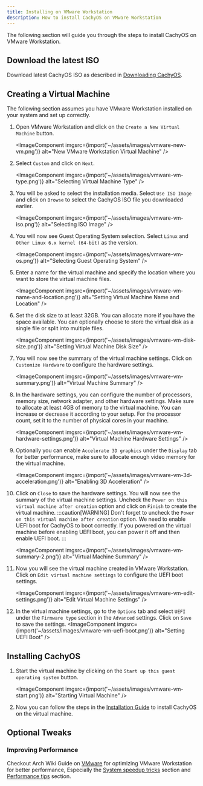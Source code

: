 ```yaml
---
title: Installing on VMware Workstation
description: How to install CachyOS on VMware Workstation
---
```



The following section will guide you through the steps to install CachyOS on VMware Workstation.

## Download the latest ISO

Download latest CachyOS ISO as described in [Downloading CachyOS](/cachyos_basic/download/).

## Creating a Virtual Machine

The following section assumes you have VMware Workstation installed on your system and set up correctly.

<Steps>

1. Open VMware Workstation and click on the `Create a New Virtual Machine` button.

   <ImageComponent
     imgsrc={import('~/assets/images/vmware-new-vm.png')}
     alt="New VMware Workstation Virtual Machine"
   />

2. Select `Custom` and click on `Next`.

   <ImageComponent
     imgsrc={import('~/assets/images/vmware-vm-type.png')}
     alt="Selecting Virtual Machine Type"
   />

3. You will be asked to select the installation media. Select `Use ISO Image` and click on `Browse` to select the CachyOS ISO file you downloaded earlier.

   <ImageComponent
     imgsrc={import('~/assets/images/vmware-vm-iso.png')}
     alt="Selecting ISO Image"
   />

4. You will now see Guest Operating System selection. Select `Linux` and `Other Linux 6.x kernel (64-bit)` as the version.

   <ImageComponent
     imgsrc={import('~/assets/images/vmware-vm-os.png')}
     alt="Selecting Guest Operating System"
   />

5. Enter a name for the virtual machine and specify the location where you want to store the virtual machine files.

   <ImageComponent
     imgsrc={import('~/assets/images/vmware-vm-name-and-location.png')}
     alt="Setting Virtual Machine Name and Location"
   />

6. Set the disk size to at least 32GB. You can allocate more if you have the space available. You can optionally choose to store the virtual disk as a single file or split into multiple files.

   <ImageComponent
     imgsrc={import('~/assets/images/vmware-vm-disk-size.png')}
     alt="Setting Virtual Machine Disk Size"
   />

7. You will now see the summary of the virtual machine settings. Click on `Customize Hardware` to configure the hardware settings.

   <ImageComponent
     imgsrc={import('~/assets/images/vmware-vm-summary.png')}
     alt="Virtual Machine Summary"
   />

8. In the hardware settings, you can configure the number of processors, memory size, network adapter, and other hardware settings. Make sure to allocate at least 4GB of memory to the virtual machine. You can increase or decrease it according to your setup. For the processor count, set it to the number of physical cores in your machine.

   <ImageComponent
     imgsrc={import('~/assets/images/vmware-vm-hardware-settings.png')}
     alt="Virtual Machine Hardware Settings"
   />

9. Optionally you can enable `Accelerate 3D graphics` under the `Display` tab for better performance, make sure to allocate enough video memory for the virtual machine.

   <ImageComponent
     imgsrc={import('~/assets/images/vmware-vm-3d-acceleration.png')}
     alt="Enabling 3D Acceleration"
   />

10. Click on `Close` to save the hardware settings. You will now see the summary of the virtual machine settings. Uncheck the `Power on this virtual machine after creation` option and click on `Finish` to create the virtual machine.
    :::caution[WARNING]
    Don't forget to uncheck the `Power on this virtual machine after creation` option. We need to enable UEFI boot for CachyOS to boot correctly. If you powered on the virtual machine before enabling UEFI boot, you can power it off and then enable UEFI boot.
    :::

    <ImageComponent
      imgsrc={import('~/assets/images/vmware-vm-summary-2.png')}
      alt="Virtual Machine Summary"
    />

11. Now you will see the virtual machine created in VMware Workstation. Click on `Edit virtual machine settings` to configure the UEFI boot settings.

    <ImageComponent
      imgsrc={import('~/assets/images/vmware-vm-edit-settings.png')}
      alt="Edit Virtual Machine Settings"
    />

12. In the virtual machine settings, go to the `Options` tab and select `UEFI` under the `Firmware type` section in the `Advanced` settings. Click on `Save` to save the settings.
    <ImageComponent
      imgsrc={import('~/assets/images/vmware-vm-uefi-boot.png')}
      alt="Setting UEFI Boot"
    />

</Steps>

## Installing CachyOS

<Steps>

1. Start the virtual machine by clicking on the `Start up this guest operating system` button.

   <ImageComponent
     imgsrc={import('~/assets/images/vmware-vm-start.png')}
     alt="Starting Virtual Machine"
   />

2. Now you can follow the steps in the [Installation Guide](/installation/installation_on_root/) to install CachyOS on the virtual machine.

</Steps>

## Optional Tweaks

### Improving Performance

Checkout Arch Wiki Guide on [VMware](https://wiki.archlinux.org/title/VMware) for optimizing VMware Workstation for better performance, Especially the [System speedup tricks](https://wiki.archlinux.org/title/VMware#System_speedup_tricks) section and [Performance tips](https://wiki.archlinux.org/title/VMware#Performance_tips) section.
